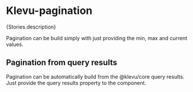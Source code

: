 
<Meta of={Stories} />

# Klevu-pagination

<Description>{Stories.description}</Description>

Pagination can be build simply with just providing the min, max and current values.

<Canvas of={Stories.Pagination}></Canvas>

<Controls />

## Pagination from query results

Pagination can be automatically build from the @klevu/core query results. Just provide the query results property to the component.

<Canvas of={Stories.PaginationFromResults}></Canvas>
